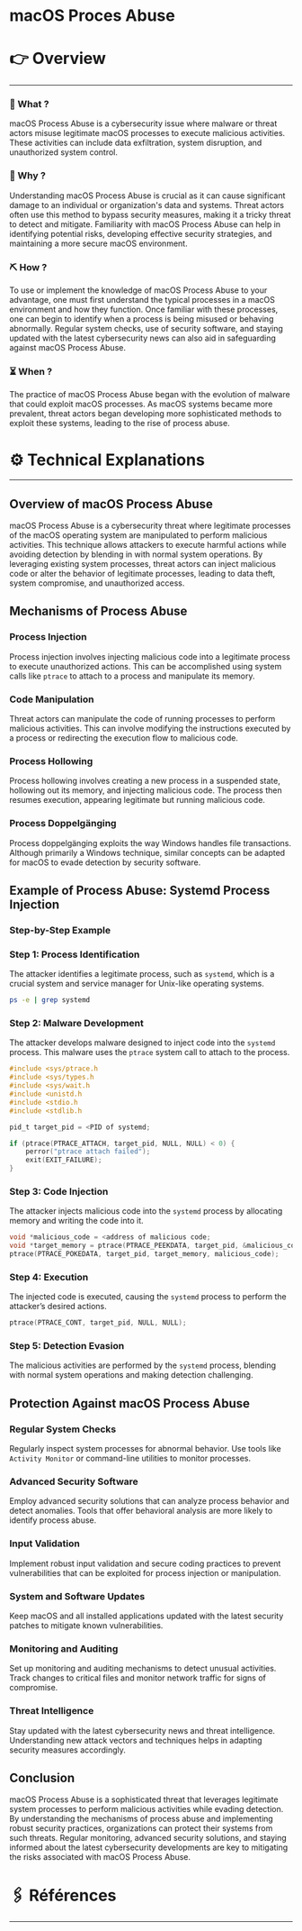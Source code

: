 # macOS Proces Abuse


# 👉 Overview

---

### 👀 What ?

macOS Process Abuse is a cybersecurity issue where malware or threat actors misuse legitimate macOS processes to execute malicious activities. These activities can include data exfiltration, system disruption, and unauthorized system control.


### 🧐 Why ?

Understanding macOS Process Abuse is crucial as it can cause significant damage to an individual or organization's data and systems. Threat actors often use this method to bypass security measures, making it a tricky threat to detect and mitigate. Familiarity with macOS Process Abuse can help in identifying potential risks, developing effective security strategies, and maintaining a more secure macOS environment.


### ⛏️ How ?

To use or implement the knowledge of macOS Process Abuse to your advantage, one must first understand the typical processes in a macOS environment and how they function. Once familiar with these processes, one can begin to identify when a process is being misused or behaving abnormally. Regular system checks, use of security software, and staying updated with the latest cybersecurity news can also aid in safeguarding against macOS Process Abuse.


### ⏳ When ?

The practice of macOS Process Abuse began with the evolution of malware that could exploit macOS processes. As macOS systems became more prevalent, threat actors began developing more sophisticated methods to exploit these systems, leading to the rise of process abuse.


# ⚙️ Technical Explanations

---

## Overview of macOS Process Abuse

macOS Process Abuse is a cybersecurity threat where legitimate processes of the macOS operating system are manipulated to perform malicious activities. This technique allows attackers to execute harmful actions while avoiding detection by blending in with normal system operations. By leveraging existing system processes, threat actors can inject malicious code or alter the behavior of legitimate processes, leading to data theft, system compromise, and unauthorized access.

## Mechanisms of Process Abuse

### Process Injection

Process injection involves injecting malicious code into a legitimate process to execute unauthorized actions. This can be accomplished using system calls like `ptrace` to attach to a process and manipulate its memory.

### Code Manipulation

Threat actors can manipulate the code of running processes to perform malicious activities. This can involve modifying the instructions executed by a process or redirecting the execution flow to malicious code.

### Process Hollowing

Process hollowing involves creating a new process in a suspended state, hollowing out its memory, and injecting malicious code. The process then resumes execution, appearing legitimate but running malicious code.

### Process Doppelgänging

Process doppelgänging exploits the way Windows handles file transactions. Although primarily a Windows technique, similar concepts can be adapted for macOS to evade detection by security software.

## Example of Process Abuse: Systemd Process Injection

### Step-by-Step Example

### Step 1: Process Identification

The attacker identifies a legitimate process, such as `systemd`, which is a crucial system and service manager for Unix-like operating systems.

```bash
ps -e | grep systemd

```

### Step 2: Malware Development

The attacker develops malware designed to inject code into the `systemd` process. This malware uses the `ptrace` system call to attach to the process.

```c
#include <sys/ptrace.h
#include <sys/types.h
#include <sys/wait.h
#include <unistd.h
#include <stdio.h
#include <stdlib.h

pid_t target_pid = <PID of systemd;

if (ptrace(PTRACE_ATTACH, target_pid, NULL, NULL) < 0) {
    perror("ptrace attach failed");
    exit(EXIT_FAILURE);
}

```

### Step 3: Code Injection

The attacker injects malicious code into the `systemd` process by allocating memory and writing the code into it.

```c
void *malicious_code = <address of malicious code;
void *target_memory = ptrace(PTRACE_PEEKDATA, target_pid, &malicious_code, NULL);
ptrace(PTRACE_POKEDATA, target_pid, target_memory, malicious_code);

```

### Step 4: Execution

The injected code is executed, causing the `systemd` process to perform the attacker’s desired actions.

```c
ptrace(PTRACE_CONT, target_pid, NULL, NULL);

```

### Step 5: Detection Evasion

The malicious activities are performed by the `systemd` process, blending with normal system operations and making detection challenging.

## Protection Against macOS Process Abuse

### Regular System Checks

Regularly inspect system processes for abnormal behavior. Use tools like `Activity Monitor` or command-line utilities to monitor processes.

### Advanced Security Software

Employ advanced security solutions that can analyze process behavior and detect anomalies. Tools that offer behavioral analysis are more likely to identify process abuse.

### Input Validation

Implement robust input validation and secure coding practices to prevent vulnerabilities that can be exploited for process injection or manipulation.

### System and Software Updates

Keep macOS and all installed applications updated with the latest security patches to mitigate known vulnerabilities.

### Monitoring and Auditing

Set up monitoring and auditing mechanisms to detect unusual activities. Track changes to critical files and monitor network traffic for signs of compromise.

### Threat Intelligence

Stay updated with the latest cybersecurity news and threat intelligence. Understanding new attack vectors and techniques helps in adapting security measures accordingly.

## Conclusion

macOS Process Abuse is a sophisticated threat that leverages legitimate system processes to perform malicious activities while evading detection. By understanding the mechanisms of process abuse and implementing robust security practices, organizations can protect their systems from such threats. Regular monitoring, advanced security solutions, and staying informed about the latest cybersecurity developments are key to mitigating the risks associated with macOS Process Abuse.

# 🖇️ Références

---